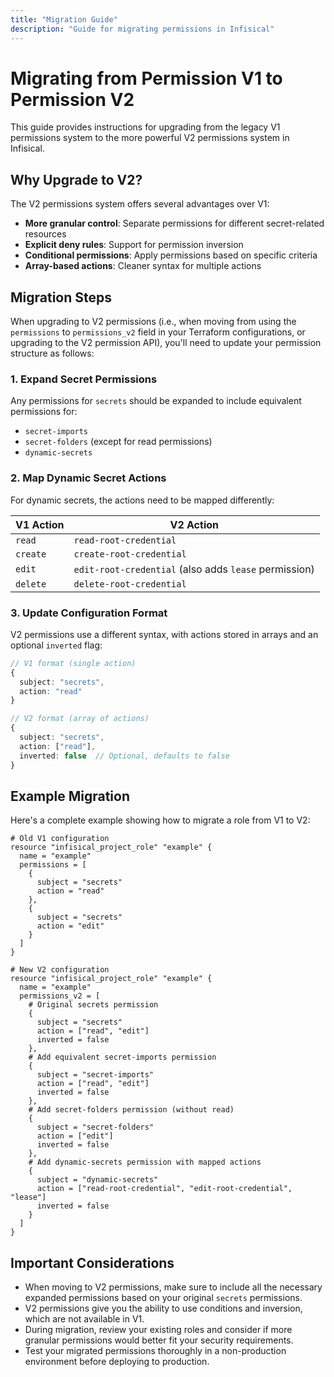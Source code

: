 ```yaml
---
title: "Migration Guide"
description: "Guide for migrating permissions in Infisical"
---
```


# Migrating from Permission V1 to Permission V2

This guide provides instructions for upgrading from the legacy V1 permissions system to the more powerful V2 permissions system in Infisical.

## Why Upgrade to V2?

The V2 permissions system offers several advantages over V1:

- **More granular control**: Separate permissions for different secret-related resources
- **Explicit deny rules**: Support for permission inversion
- **Conditional permissions**: Apply permissions based on specific criteria
- **Array-based actions**: Cleaner syntax for multiple actions

## Migration Steps

When upgrading to V2 permissions (i.e., when moving from using the `permissions` to `permissions_v2` field in your Terraform configurations, or upgrading to the V2 permission API), you'll need to update your permission structure as follows:

### 1. Expand Secret Permissions

Any permissions for `secrets` should be expanded to include equivalent permissions for:

- `secret-imports`
- `secret-folders` (except for read permissions)
- `dynamic-secrets`

### 2. Map Dynamic Secret Actions

For dynamic secrets, the actions need to be mapped differently:

| V1 Action | V2 Action                                             |
| --------- | ----------------------------------------------------- |
| `read`    | `read-root-credential`                                |
| `create`  | `create-root-credential`                              |
| `edit`    | `edit-root-credential` (also adds `lease` permission) |
| `delete`  | `delete-root-credential`                              |

### 3. Update Configuration Format

V2 permissions use a different syntax, with actions stored in arrays and an optional `inverted` flag:

```typescript
// V1 format (single action)
{
  subject: "secrets",
  action: "read"
}

// V2 format (array of actions)
{
  subject: "secrets",
  action: ["read"],
  inverted: false  // Optional, defaults to false
}
```

## Example Migration

Here's a complete example showing how to migrate a role from V1 to V2:

```hcl
# Old V1 configuration
resource "infisical_project_role" "example" {
  name = "example"
  permissions = [
    {
      subject = "secrets"
      action = "read"
    },
    {
      subject = "secrets"
      action = "edit"
    }
  ]
}

# New V2 configuration
resource "infisical_project_role" "example" {
  name = "example"
  permissions_v2 = [
    # Original secrets permission
    {
      subject = "secrets"
      action = ["read", "edit"]
      inverted = false
    },
    # Add equivalent secret-imports permission
    {
      subject = "secret-imports"
      action = ["read", "edit"]
      inverted = false
    },
    # Add secret-folders permission (without read)
    {
      subject = "secret-folders"
      action = ["edit"]
      inverted = false
    },
    # Add dynamic-secrets permission with mapped actions
    {
      subject = "dynamic-secrets"
      action = ["read-root-credential", "edit-root-credential", "lease"]
      inverted = false
    }
  ]
}
```

## Important Considerations

- When moving to V2 permissions, make sure to include all the necessary expanded permissions based on your original `secrets` permissions.
- V2 permissions give you the ability to use conditions and inversion, which are not available in V1.
- During migration, review your existing roles and consider if more granular permissions would better fit your security requirements.
- Test your migrated permissions thoroughly in a non-production environment before deploying to production.
